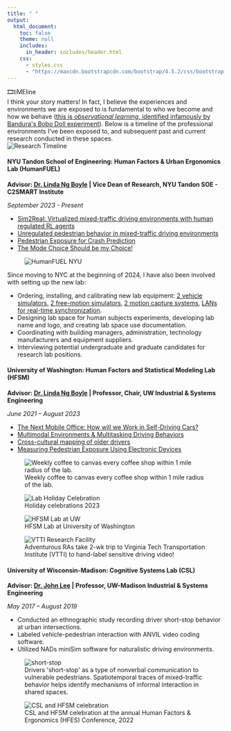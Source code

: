 ```yaml
---
title: " "
output:
  html_document:
    toc: false
    theme: null
    includes:
      in_header: includes/header.html
    css:
      - styles.css
      - "https://maxcdn.bootstrapcdn.com/bootstrap/4.5.2/css/bootstrap.min.css"
---
```


```{=html}
<div class="main-wrapper">
  <div class="content-wrapper">
    <section class="lab-section">
    <div class="intro-box">
      <div class="intro-box-title">
        <span class="emoji">🎞️</span>tiMEline
      </div>
      <div class="intro-box-content">
        I think your story matters! In fact, I believe the experiences and environments we are exposed to is fundamental to who we become and how we behave (<a href="https://psycnet.apa.org/record/1963-00856-001">this is <em>observational learning</em>, identified infamously by Bandura's Bobo Doll experiment</a>). Below is a timeline of the professional environments I've been exposed to, and subsequent past and current research conducted in these spaces.
      </div>
    </div>
    <!-- Timeline Section -->
    <section class="timeline-section">
      <img src="images/timeline.png" alt="Research Timeline" class="timeline-image">
    </section>

    <!-- Current Lab Section: HumanFUEL -->
    <section class="lab-section">
      <div class="lab-section-split">
        <!-- Top section with two columns -->
        <div class="lab-section-top">
          <!-- Left Column: Content -->
          <div class="content-column">
            <h4>NYU Tandon School of Engineering: Human Factors & Urban Ergonomics Lab (HumanFUEL)</h4>
            
            <p><strong>Advisor: <a href="https://scholar.google.com/citations?user=-iCRFrsAAAAJ&hl=en&oi=ao">Dr. Linda Ng Boyle</a> | Vice Dean of Research, NYU Tandon SOE - C2SMART Institute</strong></p>
            <p><em>September 2023 - Present</em></p>
            
            <ul>
              <li><a href="projects.html#sim2real">Sim2Real: Virtualized mixed-traffic driving environments with human regulated RL agents</a></li>
              <li><a href="projects.html#unregulated-ped">Unregulated pedestrian behavior in mixed-traffic driving environments</a></li>
              <li><a href="projects.html#ped-study">Pedestrian Exposure for Crash Prediction</a></li>
              <li><a href="projects.html#mode-choice">The Mode Choice Should be my Choice!</a></li>
            </ul>
          </div>
          
          <!-- Right Column: Logo -->
          <div class="image-column">
            <div class="sticky-images">
              <figure class="image-item">
                <img src="images/humanFUEL-logo.png" alt="HumanFUEL NYU">
                <figcaption class="image-caption"> </figcaption>
              </figure>
            </div>
          </div>
        </div>
    
        <!-- Bottom section in single column -->
        <div class="lab-section-bottom">
          <p>Since moving to NYC at the beginning of 2024, I have also been involved with setting up the new lab:</p>
          <ul>
            <li>Ordering, installing, and calibrating new lab equipment: <a href="hardware.html#veh-sim-header">2 vehicle simulators</a>, <a href="hardware.html#free-sim-header">2 free-motion simulators</a>, <a href="hardware.html#mocap-header">2 motion capture systems</a>, <a href="hardware.html#network">LANs for real-time synchronization</a>.</li>
            <li>Designing lab space for human subjects experiments, developing lab name and logo, and creating lab space use documentation.</li>
            <li>Coordinating with building managers, administration, technology manufacturers and equipment suppliers.</li>
            <li>Interviewing potential undergraduate and graduate candidates for research lab positions.</li>
          </ul>
        </div>
      </div>
    </section>

    <!-- Previous Labs Section -->
<!-- HFSM Lab -->
    <section class="lab-section">
      <div class="two-column-layout">
        <div class="content-column">
          <h4>University of Washington: Human Factors and Statistical Modeling Lab (HFSM)</h4>
          <p><strong>Advisor: <a href="https://scholar.google.com/citations?user=-iCRFrsAAAAJ&hl=en&oi=ao">Dr. Linda Ng Boyle</a> | Professor, Chair, UW Industrial & Systems Engineering</strong></p>
          <p><em>June 2021 – August 2023</em></p>
          <ul>
            <li><a href="projects.html#mobile-office">The Next Mobile Office: How will we Work in Self-Driving Cars?</a></li>
            <li><a href="projects.html#multimodal-envs">Multimodal Environments & Multitasking Driving Behaviors</a></li>
            <li><a href="projects.html#profile-mapping">Cross-cultural mapping of older drivers</a></li>
            <li><a href="projects.html#pedX">Measuring Pedestrian Exposure Using Electronic Devices</a></li>
          </ul>
        </div>

        <div class="image-column">
          <div class="project-gallery">
            <div class="gallery-images" id="hfsm-gallery">
              <figure>
                <img src="images/hfsm-coffee-v2.jpeg" alt="Weekly coffee to canvas every coffee shop within 1 mile radius of the lab.">
                <figcaption class="image-caption">Weekly coffee to canvas every coffee shop within 1 mile radius of the lab.</figcaption>
              </figure>
              <figure>
                <img src="images/Secret Santa 2023-v2.jpeg" alt="Lab Holiday Celebration">
                <figcaption class="image-caption">Holiday celebrations 2023</figcaption>
              </figure>
              <figure>
                <img src="images/hfsm-uw-v2.jpeg" alt="HFSM Lab at UW">
                <figcaption class="image-caption">HFSM Lab at University of Washington</figcaption>
              </figure>
              <figure>
                <img src="images/vtti.jpeg" alt="VTTI Research Facility">
                <figcaption class="image-caption">Adventurous RAs take 2-wk trip to Virginia Tech Transportation Institute (VTTI) to hand-label sensitive driving video!</figcaption>
              </figure>
            </div>
            <div class="gallery-nav" id="hfsm-nav">
              <span class="gallery-dot"></span>
              <span class="gallery-dot"></span>
              <span class="gallery-dot"></span>
              <span class="gallery-dot"></span>
            </div>
          </div>
        </div>
      </div>
    </section>
    
    <!-- CSL Lab -->
    <section class="lab-section">
      <div class="two-column-layout">
        <div class="content-column">
          <h4>University of Wisconsin-Madison: Cognitive Systems Lab (CSL)</h4>
          <p><strong>Advisor: <a href="https://scholar.google.com/citations?user=Qd6nZCAAAAAJ&hl=en">Dr. John Lee</a> | Professor, UW-Madison Industrial & Systems Engineering</strong></p>
          <p><em>May 2017 – August 2019</em></p>
          
          <ul>
            <li>Conducted an ethnographic study recording driver short-stop behavior at urban intersections.</li>
            <li>Labeled vehicle-pedestrian interaction with ANVIL video coding software.</li>
            <li>Utilized NADs miniSim software for naturalistic driving environments.</li>
          </ul>
        </div>
        
        <div class="image-column">
          <div class="project-gallery">
            <div class="gallery-images" id="csl-gallery">
              <figure>
                <img src="images/temporal-dynamics-domeyer.png" alt="short-stop">
                <figcaption class="image-caption">
                  Drivers 'short-stop' as a type of nonverbal communication to vulnerable pedestrians. Spatiotemporal traces of mixed-traffic behavior helps identify mechanisms of informal interaction in shared spaces.
                </figcaption>
              </figure>
              <figure>
                <img src="images/hfsm-csl.jpeg" alt="CSL and HFSM celebration">
                <figcaption class="image-caption">
                  CSL and HFSM celebration at the annual Human Factors & Ergonomics (HFES) Conference, 2022
                </figcaption>
              </figure>
            </div>
            <div class="gallery-nav" id="csl-nav">
              <span class="gallery-dot"></span>
              <span class="gallery-dot"></span>
            </div>
          </div>
        </div>
      </div>
    </section>
  </div>
</div>
<script type="text/javascript">
document.addEventListener('DOMContentLoaded', () => {
  class ImageGallery {
    constructor(container) {
      this.gallery = container;
      this.figures = this.gallery.querySelectorAll('figure');
      this.nav = this.gallery.nextElementSibling;
      this.dots = this.nav.querySelectorAll('.gallery-dot');
      this.currentIndex = 0;
      
      this.showImage(0);
      this.setupEventListeners();
    }
    
    showImage(index) {
      if (index < 0 || index >= this.figures.length) return;
      
      this.figures.forEach(fig => {
        fig.style.display = 'none';
        fig.classList.remove('active');
      });
      
      this.figures[index].style.display = 'block';
      this.figures[index].classList.add('active');
      
      this.dots.forEach(dot => dot.classList.remove('active'));
      if (this.dots[index]) {
        this.dots[index].classList.add('active');
      }
      
      this.currentIndex = index;
    }
    
    setupEventListeners() {
      this.dots.forEach((dot, index) => {
        dot.addEventListener('click', () => this.showImage(index));
      });
      
      let touchStartX = 0;
      let touchEndX = 0;
      
      this.gallery.addEventListener('touchstart', (e) => {
        touchStartX = e.touches[0].clientX;
      }, { passive: true });
      
      this.gallery.addEventListener('touchend', (e) => {
        touchEndX = e.changedTouches[0].clientX;
        const swipeDistance = touchStartX - touchEndX;
        const swipeThreshold = 50;
        
        if (Math.abs(swipeDistance) > swipeThreshold) {
          if (swipeDistance > 0 && this.currentIndex < this.figures.length - 1) {
            this.showImage(this.currentIndex + 1);
          } else if (swipeDistance < 0 && this.currentIndex > 0) {
            this.showImage(this.currentIndex - 1);
          }
        }
      }, { passive: true });
    }
  }

  const galleries = document.querySelectorAll('.gallery-images');
  galleries.forEach(gallery => {
    new ImageGallery(gallery);
  });
});
</script>
```
